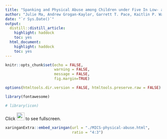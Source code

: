 ```yaml
---
title: "Spanking and Physical Abuse among Children under Five In Low- and Middle-Income Countries"
author: "Julie Ma, Andrew Grogan-Kaylor, Garrett T. Pace, Kaitlin P. Ward, Shawna J. Lee"
date: "`r Sys.Date()`"
output:
  distill::distill_article:
    highlight: haddock
    toc: yes
  html_document: 
    highlight: haddock
    toc: yes
---
```


```r

knitr::opts_chunk$set(echo = FALSE,
                      warning = FALSE,
                      message = FALSE,
                      fig.margin=TRUE)

options(htmltools.dir.version = FALSE, htmltools.preserve.raw = FALSE)

library(fontawesome)

# library(icon)

```

Click <img src="maximize.png" alt="my caption" style="width: 25px;"/> to see fullscreen.

```r

xaringanExtra::embed_xaringan(url = "./MICS-physical-abuse.html", 
                              ratio = "4:3")

```

